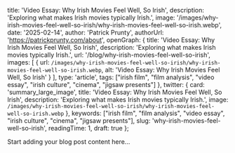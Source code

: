 
  title: 'Video Essay: Why Irish Movies Feel Well, So Irish',
  description: 'Exploring what makes Irish movies typically Irish.',
  image: '/images/why-irish-movies-feel-well-so-irish/why-irish-movies-feel-well-so-irish.webp',
  date: '2025-02-14',
  author: 'Patrick Prunty',
  authorUrl: 'https://patrickprunty.com/about',
  openGraph: {
    title: 'Video Essay: Why Irish Movies Feel Well, So Irish',
    description: 'Exploring what makes Irish movies typically Irish.',
    url: '/blog/why-irish-movies-feel-well-so-irish',
    images: [
      {
        url: `/images/why-irish-movies-feel-well-so-irish/why-irish-movies-feel-well-so-irish.webp`,
        alt: 'Video Essay: Why Irish Movies Feel Well, So Irish'
      }
    ],
    type: 'article',
    tags: ["irish film", "film analysis", "video essay", "irish culture", "cinema", "jigsaw presents"]
  },
  twitter: {
    card: 'summary_large_image',
    title: 'Video Essay: Why Irish Movies Feel Well, So Irish',
    description: 'Exploring what makes Irish movies typically Irish.',
    image: `/images/why-irish-movies-feel-well-so-irish/why-irish-movies-feel-well-so-irish.webp`
  },
  keywords: ["irish film", "film analysis", "video essay", "irish culture", "cinema", "jigsaw presents"],
  slug: 'why-irish-movies-feel-well-so-irish',
  readingTime: 1,
  draft: true
};

Start adding your blog post content here...
